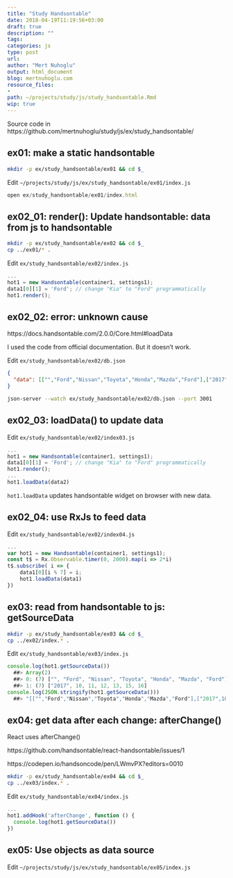 ```yaml
---
title: "Study Handsontable"
date: 2018-04-19T11:19:56+03:00
draft: true
description: ""
tags:
categories: js
type: post
url:
author: "Mert Nuhoglu"
output: html_document
blog: mertnuhoglu.com
resource_files:
- 
path: ~/projects/study/js/study_handsontable.Rmd
wip: true
---
```


<style>
  .main-container {
    max-width: 1600px !important;
  }
</style>

Source code in https://github.com/mertnuhoglu/study/js/ex/study_handsontable/

## ex01: make a static handsontable

``` bash
mkdir -p ex/study_handsontable/ex01 && cd $_
``` 

Edit `~/projects/study/js/ex/study_handsontable/ex01/index.js`

``` js
open ex/study_handsontable/ex01/index.html
``` 

## ex02_01: render(): Update handsontable: data from js to handsontable

``` bash
mkdir -p ex/study_handsontable/ex02 && cd $_
cp ../ex01/* .
``` 

Edit `ex/study_handsontable/ex02/index.js`

``` js
...
hot1 = new Handsontable(container1, settings1);
data1[0][1] = 'Ford'; // change "Kia" to "Ford" programmatically
hot1.render();
``` 

## ex02_02: error: unknown cause

https://docs.handsontable.com/2.0.0/Core.html#loadData

I used the code from official documentation. But it doesn't work. 

Edit `ex/study_handsontable/ex02/db.json`

``` json
{
  "data": [["","Ford","Nissan","Toyota","Honda","Mazda","Ford"],["2017",10,11,12,13,15,16],["2018",10,11,12,13,15,16],["2019",10,11,12,13,15,16],["2020",10,11,12,13,15,16],["2021",10,11,12,13,15,16]]
}
``` 

``` bash
json-server --watch ex/study_handsontable/ex02/db.json --port 3001
``` 

## ex02_03: loadData() to update data

Edit `ex/study_handsontable/ex02/index03.js`

``` js
...
hot1 = new Handsontable(container1, settings1);
data1[0][1] = 'Ford'; // change "Kia" to "Ford" programmatically
hot1.render();
...
hot1.loadData(data2)
``` 

`hot1.loadData` updates handsontable widget on browser with new data.

## ex02_04: use RxJs to feed data

Edit `ex/study_handsontable/ex02/index04.js`

``` js
...
var hot1 = new Handsontable(container1, settings1);
const t$ = Rx.Observable.timer(0, 2000).map(i => 2*i)
t$.subscribe( i => {
	data1[0][i % 7] = i; 
	hot1.loadData(data1)
})
``` 

## ex03: read from handsontable to js: getSourceData

``` bash
mkdir -p ex/study_handsontable/ex03 && cd $_
cp ../ex02/index.* .
``` 

Edit `ex/study_handsontable/ex03/index.js`

``` js
console.log(hot1.getSourceData())
  ##> Array(2)
  ##> 0: (7) ["", "Ford", "Nissan", "Toyota", "Honda", "Mazda", "Ford"]
  ##> 1: (7) ["2017", 10, 11, 12, 13, 15, 16]
console.log(JSON.stringify(hot1.getSourceData()))
  ##> "[["","Ford","Nissan","Toyota","Honda","Mazda","Ford"],["2017",10,11,12,13,15,16]]"
``` 

## ex04: get data after each change: afterChange()

React uses afterChange()

https://github.com/handsontable/react-handsontable/issues/1

https://codepen.io/handsoncode/pen/LWmvPX?editors=0010

``` bash
mkdir -p ex/study_handsontable/ex04 && cd $_
cp ../ex03/index.* .
``` 

Edit `ex/study_handsontable/ex04/index.js`

``` js
...
hot1.addHook('afterChange', function () {
  console.log(hot1.getSourceData())
})
``` 

## ex05: Use objects as data source

Edit `~/projects/study/js/ex/study_handsontable/ex05/index.js`
